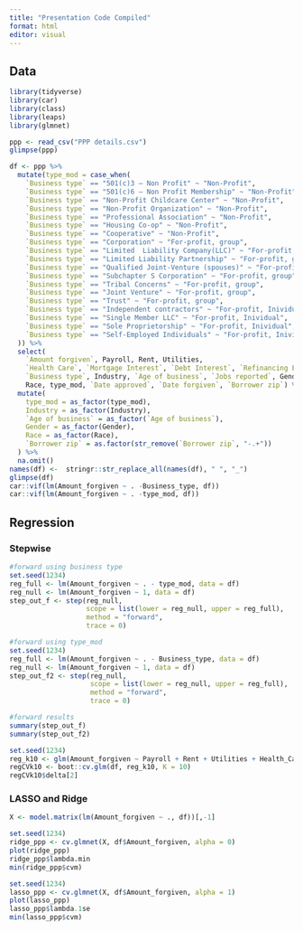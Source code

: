 ```yaml
---
title: "Presentation Code Compiled"
format: html
editor: visual
---
```


## Data

```r
library(tidyverse)
library(car)
library(class)
library(leaps)
library(glmnet)
```

```r
ppp <- read_csv("PPP details.csv")
glimpse(ppp)
```

```r
df <- ppp %>%
  mutate(type_mod = case_when(
    `Business type` == "501(c)3 – Non Profit" ~ "Non-Profit",
    `Business type` == "501(c)6 – Non Profit Membership" ~ "Non-Profit",
    `Business type` == "Non-Profit Childcare Center" ~ "Non-Profit",
    `Business type` == "Non-Profit Organization" ~ "Non-Profit",
    `Business type` == "Professional Association" ~ "Non-Profit",
    `Business type` == "Housing Co-op" ~ "Non-Profit",
    `Business type` == "Cooperative" ~ "Non-Profit",
    `Business type` == "Corporation" ~ "For-profit, group",
    `Business type` == "Limited  Liability Company(LLC)" ~ "For-profit, group",
    `Business type` == "Limited Liability Partnership" ~ "For-profit, group",
    `Business type` == "Qualified Joint-Venture (spouses)" ~ "For-profit, group",
    `Business type` == "Subchapter S Corporation" ~ "For-profit, group",
    `Business type` == "Tribal Concerns" ~ "For-profit, group",
    `Business type` == "Joint Venture" ~ "For-profit, group",
    `Business type` == "Trust" ~ "For-profit, group",
    `Business type` == "Independent contractors" ~ "For-profit, Inividual",
    `Business type` == "Single Member LLC" ~ "For-profit, Inividual",
    `Business type` == "Sole Proprietorship" ~ "For-profit, Inividual",
    `Business type` == "Self-Employed Individuals" ~ "For-profit, Inividual"
  )) %>%
  select(
    `Amount forgiven`, Payroll, Rent, Utilities,
    `Health Care`, `Mortgage Interest`, `Debt Interest`, `Refinancing EIDL`,
    `Business type`, Industry, `Age of business`, `Jobs reported`, Gender,
    Race, type_mod, `Date approved`, `Date forgiven`, `Borrower zip`) %>%
  mutate(
    type_mod = as_factor(type_mod),
    Industry = as_factor(Industry),
    `Age of business` = as_factor(`Age of business`),
    Gender = as_factor(Gender),
    Race = as_factor(Race),
    `Borrower zip` = as.factor(str_remove(`Borrower zip`, "-.+"))
  ) %>%
  na.omit()
names(df) <-  stringr::str_replace_all(names(df), " ", "_")
glimpse(df)
car::vif(lm(Amount_forgiven ~ . -Business_type, df))
car::vif(lm(Amount_forgiven ~ . -type_mod, df))
```

## Regression

### Stepwise

```r
#forward using business type
set.seed(1234)
reg_full <- lm(Amount_forgiven ~ . - type_mod, data = df)
reg_null <- lm(Amount_forgiven ~ 1, data = df)
step_out_f <- step(reg_null, 
                   scope = list(lower = reg_null, upper = reg_full),
                   method = "forward",
                   trace = 0)

#forward using type_mod
set.seed(1234)
reg_full <- lm(Amount_forgiven ~ . - Business_type, data = df)
reg_null <- lm(Amount_forgiven ~ 1, data = df)
step_out_f2 <- step(reg_null, 
                    scope = list(lower = reg_null, upper = reg_full),
                    method = "forward",
                    trace = 0)

#forward results
summary(step_out_f)
summary(step_out_f2)
```

```r

set.seed(1234)
reg_k10 <- glm(Amount_forgiven ~ Payroll + Rent + Utilities + Health_Care + Debt_Interest + Mortgage_Interest + Jobs_reported + type_mod + Date_forgiven + Date_approved, data = df)
regCVk10 <- boot::cv.glm(df, reg_k10, K = 10)
regCVk10$delta[2]
```

### LASSO and Ridge

```r
X <- model.matrix(lm(Amount_forgiven ~ ., df))[,-1]

set.seed(1234)
ridge_ppp <- cv.glmnet(X, df$Amount_forgiven, alpha = 0)
plot(ridge_ppp)
ridge_ppp$lambda.min
min(ridge_ppp$cvm)
```

```r
set.seed(1234)
lasso_ppp <- cv.glmnet(X, df$Amount_forgiven, alpha = 1)
plot(lasso_ppp)
lasso_ppp$lambda.1se
min(lasso_ppp$cvm)
```
